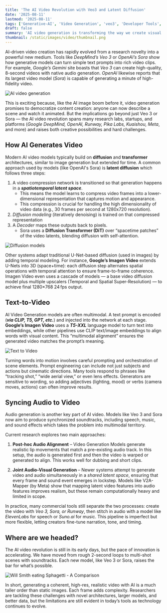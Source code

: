 ```yaml
---
title: 'The AI Video Revolution with Veo3 and Latent Diffusion'
date: '2025-08-11'
lastmod: '2025-08-11'
tags: ['Generative-AI', 'Video Generation', 'veo3', 'Developer Tools', 'Computer Vision ']
draft: false
summary: 'AI video generation is transforming the way we create visual content. Models like Veo 3 can turn simple text prompts into lifelike, dynamic videos, opening new possibilities for storytelling, education, and entertainment. But how exactly do these AI models generate realistic motion and visuals from just a few lines of text?'
thumbnail: /static/images/video/thumbnail.png
---
```


AI-driven video creation has rapidly evolved from a research novelty into a powerful new medium. Tools like _DeepMind’s Veo 3_ or _OpenAI’s Sora_ show how generative models can turn simple text prompts into rich video clips. For example, _Google’s Gemini_ site boasts that _Veo 3_ can create high-quality, 8-second videos with native audio generation. _OpenAI_ likewise reports that its largest video model (_Sora_) is capable of generating a minute of high-fidelity video.

![AI video generation](/static/images/video/prompt.gif)

This is exciting because, like the AI image boom before it, video generation promises to democratize content creation: anyone can now describe a scene and watch it animated. But the implications go beyond just Veo 3 or Sora — the AI video revolution spans many research labs, startups, and platforms (_Google DeepMind, OpenAI, Runway, Pika Labs, Kuaishou, Meta_, and more) and raises both creative possibilities and hard challenges.

<TOCInline toc={props.toc} exclude="Introduction" />

## How AI Generates Video

Modern AI video models typically build on **diffusion** and **transformer** architectures, similar to image generation but extended for time. A common approach used by models (like OpenAI's Sora) is **latent diffusion** which follows three steps:

1.  A video compression network is transitioned so that generation happens in a **_spatiotemporal latent space_**.
    - This means the model learns to compress video frames into a lower-dimensional representation that captures motion and appearance.
    - This compression is crucial for handling the high dimensionality of video data (e.g., 30 frames per second at 1280x720 resolution).
2.  _Diffusion modeling_ (iteratively denoising) is trained on that compressed representation
3.  A _Decoder_ maps these outputs back to pixels.
    - Sora uses a **Diffusion Transformer (DiT)** over “spacetime patches” of the video latents, blending diffusion with self-attention.

![Diffusion models](/static/images/video/diffusion.png)

Other systems adapt traditional U-Net-based diffusion (used in images) by adding temporal modeling. For instance, **Google’s Imagen Video** extends U-Nets into 3D (space+time): each diffusion step alternates spatial operations with temporal attention to ensure frame-to-frame coherence. Imagen Video even uses a cascade of models — a base video diffusion model plus multiple upscalers (Temporal and Spatial Super-Resolution) — to achieve final 1280×768 24 fps output.

## Text-to-Video

AI Video Generation models are often multimodal. A text prompt is encoded (**_via CLIP, T5, GPT, etc._**) and injected into the network at each stage. **Google’s Imagen Video** uses a **_T5-XXL_** language model to turn text into embeddings, while other pipelines use CLIP text/image embeddings to align words with visual content. This “multimodal alignment” ensures the generated video matches the prompt’s meaning.

![Text to Video](/static/images/video/text_to_video.png)

Turning words into motion involves careful prompting and orchestration of scene elements. Prompt engineering can include not just subjects and actions but cinematic directions. Many tools respond to phrases like “tracking shot,” “wide aerial view,” or even lens effects. Generators are sensitive to wording, so adding adjectives (lighting, mood) or verbs (camera moves, actions) can often improve results.

## Syncing Audio to Video

Audio generation is another key part of AI video. Models like Veo 3 and Sora now aim to produce synchronized soundtracks, including speech, music, and sound effects which takes the problem into multimodal territory.

Current research explores two main approaches:

1. **Post-hoc Audio Alignment** – Video Generation Models generate realistic lip movements that match a pre-existing audio track. In this setup, the audio is generated first and then the video is warped or generated to align. This works well for dubbing and short clips.

2. **Joint Audio-Visual Generation** – Newer systems attempt to generate video and audio simultaneously in a _shared latent space_, ensuring that every frame and sound event emerges in lockstep. Models like V2A-Mapper (by Meta) show that mapping latent video features into audio features improves realism, but these remain computationally heavy and limited in scope.

In practice, many commercial tools still separate the two processes: create the video with _Veo 3, Sora, or Runway_, then stitch in audio with a model like _ElevenLabs_ for speech or _Suno.ai_ for music. This pipeline is imperfect but more flexible, letting creators fine-tune narration, tone, and timing.

## Where are we headed?

The AI video revolution is still in its early days, but the pace of innovation is accelerating. We have moved from rough 2-second loops to multi-shot scenes with soundtracks. Each new model, like Veo 3 or Sora, raises the bar for what’s possible.

![Will Smith eating Sphagetti - A Comparison](/static/images/video/willsmith.gif)

In short, generating a coherent, high-res, realistic video with AI is a much taller order than static images. Each frame adds complexity. Researchers are tackling these challenges with novel architectures, larger models, and better data, but the limitations are still evident in today’s tools as technology continues to evolve.
